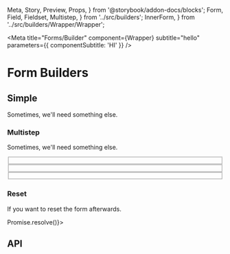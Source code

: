   Meta,
  Story,
  Preview,
  Props,
} from '@storybook/addon-docs/blocks';
  Form,
  Field,
  Fieldset,
  Multistep,
} from '../src/builders';
  InnerForm,
} from '../src/builders/Wrapper/Wrapper';

<Meta
  title="Forms/Builder"
  component={Wrapper}
  subtitle="hello"
  parameters={{ componentSubtitle: 'HI' }}
/>

# Form Builders

## Simple

Sometimes, we'll need something else.

<Preview>
  <Story name="Simple">
    <Provider>
      <Form
        debug
        restart
        initialErrors={{
          'preferences': {
            colour: 'Not a real colour',
          },
        }}
      >
        <Field name="firstName" type="text" />
        <Field name="preferences.colour" type="text" />
        <Field
          name="countries"
          type="autocomplete"
          options={countries}
        />
      </Form>
    </Provider>
  </Story>
</Preview>

### Multistep

Sometimes, we'll need something else.

<Preview>
  <Story name="Multistep">
    <Multistep>
      <Fieldset name="test">
        <Field name="firstName" type="text" required />
        <Field name="lastName" type="text" required />
      </Fieldset>
      <Fieldset name="test1">
        <Field name="email" type="email" required />
        <Field name="tel" type="tel" required />
        <Field name="age" type="age" required />
        <Field name="other" type="text" required />
      </Fieldset>
      <Fieldset name="test2">
        <Field
          name="job"
          type="autocomplete"
          options={[]}
          required
        />
        <Field name="date" type="date" required />
        <Field
          name="description"
          type="text"
          required
          multiline
          rows={5}
        />
      </Fieldset>
    </Multistep>
  </Story>
</Preview>

### Reset

If you want to reset the form afterwards.

<Preview>
  <Story name="Reset">
    <Form restart debug onSubmit={() => Promise.resolve()}>
      <Field name="title" type="text" />
      <Field name="date" type="date" />
      <Field name="editor" type="editor" />
    </Form>
  </Story>
</Preview>

## API

<Props of={InnerForm} />
